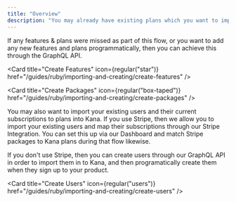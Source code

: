 ```yaml
---
title: "Overview"
description: "You may already have existing plans which you want to import in. Our product makes this super easy with our Import Plans feature. You can access this through the Dashboard."
---
```


If any features & plans were missed as part of this flow, or you want to add any new features and plans programmatically, then you can achieve this through the GraphQL API.

<Card
  title="Create Features"
  icon={regular("star")}
  href="/guides/ruby/importing-and-creating/create-features"
/>

<Card
  title="Create Packages"
  icon={regular("box-taped")}
  href="/guides/ruby/importing-and-creating/create-packages"
/>

You may also want to import your existing users and their current subscriptions to plans into Kana. If you use Stripe, then we allow you to import your existing users and map their subscriptions through our Stripe Integration. You can set this up via our Dashboard and match Stripe packages to Kana plans during that flow likewise.

If you don't use Stripe, then you can create users through our GraphQL API in order to import them in to Kana, and then programatically create them when they sign up to your product.

<Card
  title="Create Users"
  icon={regular("users")}
  href="/guides/ruby/importing-and-creating/create-users"
/>
